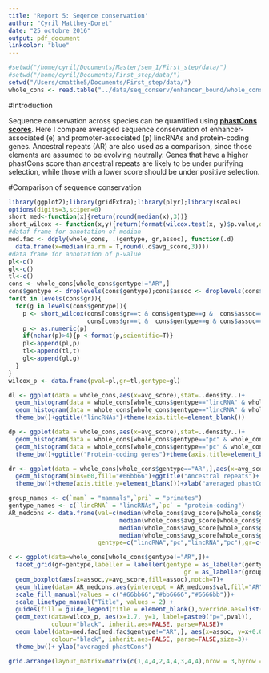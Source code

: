 ```yaml
---
title: 'Report 5: Seqence conservation'
author: "Cyril Matthey-Doret"
date: "25 octobre 2016"
output: pdf_document
linkcolor: "blue"
---
```


```r
#setwd("/home/cyril/Documents/Master/sem_1/First_step/data/")
#setwd("/home/cyril/Documents/First_step/data/")
setwd("/Users/cmatthe5/Documents/First_step/data/")
whole_cons <- read.table("../data/seq_conserv/enhancer_bound/whole_cons.txt", header=T)
```

#Introduction

Sequence conservation across species can be quantified using [__phastCons scores__](http://genome.cshlp.org/content/15/8/1034.full). Here I compare averaged sequence conservation of enhancer-associated (e) and promoter-associated (p) lincRNAs and protein-coding genes. Ancestral repeats (AR) are also used as a comparison, since those elements are assumed to be evolving neutrally. Genes that have a higher phastCons score than ancestral repeats are likely to be under purifying selection, while those with a lower score should be under positive selection.


#Comparison of sequence conservation

```r
library(ggplot2);library(gridExtra);library(plyr);library(scales)
options(digits=3,scipen=0)
short_med<-function(x){return(round(median(x),3))}
short_wilcox <- function(x,y){return(format(wilcox.test(x, y)$p.value,digits=3))}
#dataf frame for annotation of median
med.fac <- ddply(whole_cons, .(gentype, gr,assoc), function(.d)
  data.frame(x=median(na.rm = T,round(.d$avg_score,3))))
#data frame for annotation of p-value
pl<-c()
gl<-c()
tl<-c()
cons <- whole_cons[whole_cons$gentype!="AR",]
cons$gentype <- droplevels(cons$gentype);cons$assoc <- droplevels(cons$assoc)
for(t in levels(cons$gr)){
  for(g in levels(cons$gentype)){
    p <- short_wilcox(cons[cons$gr==t & cons$gentype==g &  cons$assoc=="e","avg_score"],
                      cons[cons$gr==t &  cons$gentype==g & cons$assoc=="p","avg_score"])
    p <- as.numeric(p)
    if(nchar(p)>4){p <-format(p,scientific=T)}
    pl<-append(pl,p)
    tl<-append(tl,t)
    gl<-append(gl,g)
  }
}
wilcox_p <- data.frame(pval=pl,gr=tl,gentype=gl)

dl <- ggplot(data = whole_cons,aes(x=avg_score),stat=..density..)+
  geom_histogram(data = whole_cons[whole_cons$gentype=="lincRNA" & whole_cons$assoc=="e",],bins=60,fill="#bb6666")+
  geom_histogram(data = whole_cons[whole_cons$gentype=="lincRNA" & whole_cons$assoc=="p",],bins=60,fill="#6666bb")+
  theme_bw()+ggtitle("lincRNAs")+theme(axis.title=element_blank())

dp <- ggplot(data = whole_cons,aes(x=avg_score),stat=..density..)+
  geom_histogram(data = whole_cons[whole_cons$gentype=="pc" & whole_cons$assoc=="e",],bins=60,fill="#bb6666")+
  geom_histogram(data = whole_cons[whole_cons$gentype=="pc" & whole_cons$assoc=="p",],bins=60,fill="#6666bb")+
  theme_bw()+ggtitle("Protein-coding genes")+theme(axis.title=element_blank())

dr <- ggplot(data = whole_cons[whole_cons$gentype=="AR",],aes(x=avg_score))+
  geom_histogram(bins=60,fill="#66bb66")+ggtitle("Ancestral repeats")+
  theme_bw()+theme(axis.title.y=element_blank())+xlab("averaged phastCons")

group_names <- c(`mam` = "mammals",`pri` = "primates")
gentype_names <- c(`lincRNA` = "lincRNAs",`pc` = "protein-coding")
AR_medcons <- data.frame(val=c(median(whole_cons$avg_score[whole_cons$gentype=="AR" & whole_cons$gr=="mam"],na.rm = T),
                               median(whole_cons$avg_score[whole_cons$gentype=="AR" & whole_cons$gr=="mam"],na.rm = T),
                               median(whole_cons$avg_score[whole_cons$gentype=="AR" & whole_cons$gr=="pri"],na.rm = T),
                               median(whole_cons$avg_score[whole_cons$gentype=="AR" & whole_cons$gr=="pri"],na.rm = T)),
                         gentype=c("lincRNA","pc","lincRNA","pc"),gr=c("mam","mam","pri","pri"))

c <- ggplot(data=whole_cons[whole_cons$gentype!="AR",])+
  facet_grid(gr~gentype,labeller = labeller(gentype = as_labeller(gentype_names),
                                                 gr = as_labeller(group_names)))+
  geom_boxplot(aes(x=assoc,y=avg_score,fill=assoc),notch=T)+
  geom_hline(data= AR_medcons,aes(yintercept = AR_medcons$val,fill="AR"),size=1,col="#66bb66",show.legend= T)+
  scale_fill_manual(values = c("#66bb66","#bb6666","#6666bb"))+
  scale_linetype_manual("Title", values = 2) +
  guides(fill = guide_legend(title = element_blank(),override.aes=list(linetype=0)))+
  geom_text(data=wilcox_p, aes(x=1.7, y=1, label=paste0("p=",pval)), 
            colour="black", inherit.aes=FALSE, parse=FALSE)+
  geom_label(data=med.fac[med.fac$gentype!="AR",], aes(x=assoc, y=x+0.01, label=x), 
            colour="black", inherit.aes=FALSE, parse=FALSE,size=3)+
  theme_bw()+ ylab("averaged phastCons")

grid.arrange(layout_matrix=matrix(c(1,4,4,2,4,4,3,4,4),nrow = 3,byrow = T),grobs = list(dl,dp,dr,c))



```
